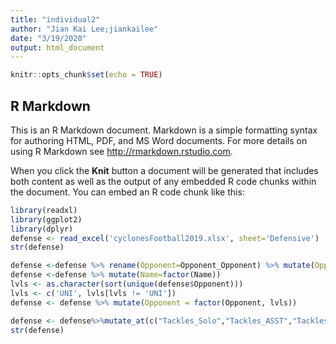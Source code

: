 ```yaml
---
title: "individual2"
author: "Jian Kai Lee;jiankailee"
date: "3/19/2020"
output: html_document
---
```


```r
knitr::opts_chunk$set(echo = TRUE)
```

## R Markdown

This is an R Markdown document. Markdown is a simple formatting syntax for authoring HTML, PDF, and MS Word documents. For more details on using R Markdown see <http://rmarkdown.rstudio.com>.

When you click the **Knit** button a document will be generated that includes both content as well as the output of any embedded R code chunks within the document. You can embed an R code chunk like this:

```r
library(readxl)
library(ggplot2)
library(dplyr)
defense <- read_excel('cyclonesFootball2019.xlsx', sheet='Defensive')
str(defense)

defense <-defense %>% rename(Opponent=Opponent_Opponent) %>% mutate(Opponent=factor(Opponent))
defense <-defense %>% mutate(Name=factor(Name))
lvls <- as.character(sort(unique(defense$Opponent)))
lvls <- c('UNI', lvls[lvls != 'UNI'])
defense <- defense %>% mutate(Opponent = factor(Opponent, lvls))

defense <- defense%>%mutate_at(c("Tackles_Solo","Tackles_ASST","Tackles_TFL","Tackles_Sack","Turnover_FF","Turnover_FR","Turnover_INT","Pass_QBH","Pass_PB"),as.numeric)
str(defense)


```

